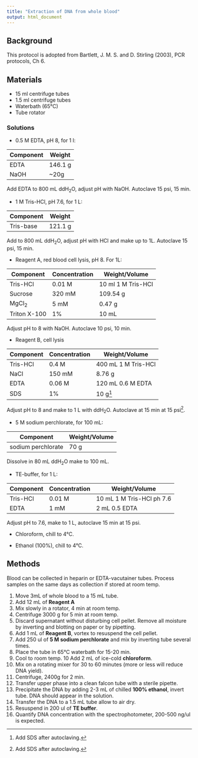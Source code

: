 ```yaml
---
title: "Extraction of DNA from whole blood"
output: html_document
---
```


## Background

This protocol is adopted from Bartlett, J. M. S. and D. Stirling (2003), PCR protocols, Ch 6.

## Materials

- 15 ml centrifuge tubes
- 1.5 ml centrifuge tubes
- Waterbath (65&#176;C)
- Tube rotator

### Solutions

* 0.5 M EDTA, pH 8, for 1 l:

|Component |Weight |
|----------|-------|
|EDTA   |146.1 g|
|NaOH | ~20g|

Add EDTA to 800 mL ddH~2~O, adjust pH with NaOH. Autoclave 15 psi, 15 min.

* 1 M Tris-HCl, pH 7.6, for 1 L:

|Component |Weight |
|----------|-------|
|Tris-base |121.1 g|

Add to 800 mL ddH~2~O, adjust pH with HCl and make up to 1L. Autoclave 15 psi, 15 min.

* Reagent A, red blood cell lysis, pH 8. For 1L:

|Component |Concentration |Weight/Volume|
|----------|--------------|-------------|
|Tris-HCl |0.01 M       |10 ml 1 M Tris-HCl|
|Sucrose  |320 mM |109.54 g |
|MgCl~2~  |5 mM |0.47 g|
|Triton X-100|1% |10 mL |

Adjust pH to 8 with NaOH. Autoclave 10 psi, 10 min.


* Reagent B, cell lysis

|Component |Concentration |Weight/Volume|
|----------|--------------|-------------|
|Tris-HCl  |0.4 M         |400 mL 1 M Tris-HCl     |
|NaCl      |150 mM        |8.76 g       |
|EDTA      |0.06 M        |120 mL 0.6 M EDTA|
|SDS       |1%            |10 g[^a]         |

Adjust pH to 8 and make to 1 L with ddH~2~O. Autoclave at 15 min at 15 psi[^a].

[^a]: Add SDS after autoclaving.

* 5 M sodium perchlorate, for 100 mL:

|Component |Weight/Volume|
|----------|-------------|
|sodium perchlorate|70 g |

Dissolve in 80 mL ddH~2~O make to 100 mL.

* TE-buffer, for 1 L:

|Component |Concentration |Weight/Volume|
|----------|--------------|-------------|
|Tris-HCl  |0.01 M         |10 mL 1 M Tris-HCl ph 7.6|
|EDTA      |1 mM           |2 mL 0.5 EDTA|

Adjust pH to 7.6, make to 1 L, autoclave 15 min at 15 psi.

* Chloroform, chill to 4&#176;C.

* Ethanol (100%), chill to 4&#176;C.

## Methods

Blood can be collected in heparin or EDTA-vacutainer tubes. Process samples on the same days as collection if stored at room temp.

1. Move 3mL of whole blood to a 15 mL tube.
2. Add 12 mL of **Reagent A**
3. Mix slowly in a rotator, 4 min at room temp.
4. Centrifuge 3000 g for 5 min at room temp. 
5. Discard supernatant without disturbing cell pellet. Remove all moisture by inverting and blotting on paper or by pipetting.
6. Add 1 mL of **Reagent B**, vortex to resuspend the cell pellet.
7. Add 250 ul of **5 M sodium perchlorate** and mix by inverting tube several times.
8. Place the tube in 65&#176;C waterbath for 15-20 min.
9. Cool to room temp. 
10 Add 2 mL of ice-cold **chloroform**.
11. Mix on a rotating mixer for 30 to 60 minutes (more or less will reduce DNA yield). 
12. Centrifuge, 2400g for 2 min.
13. Transfer upper phase into a clean falcon tube with a sterile pipette.
14. Precipitate the DNA by adding 2-3 mL of chilled **100% ethanol**, invert tube. DNA should appear in the solution. 
15. Transfer the DNA to a 1.5 mL tube allow to air dry.
16. Resuspend in 200 ul of **TE buffer**.
17. Quantify DNA concentration with the spectrophotometer, 200-500 ng/ul is expected. 













